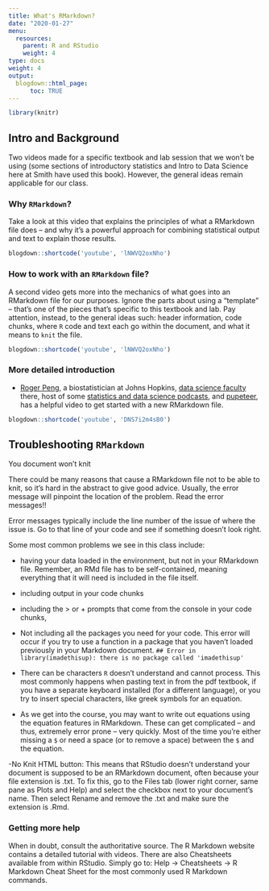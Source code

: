 ```yaml
---
title: What's RMarkdown?
date: "2020-01-27"
menu:
  resources:
    parent: R and RStudio
    weight: 4
type: docs
weight: 4
output:
  blogdown::html_page:
      toc: TRUE
---
```


```r
library(knitr)
```


## Intro and Background

Two videos made for a specific textbook and lab session that we won't be using (some sections of introductory statistics and Intro to Data Science here at Smith have used this book). However, the general ideas remain applicable for our class.

### Why `RMarkdown`?

Take a look at this video that explains the principles of what a RMarkdown file does -- and why it's a powerful approach for combining statistical output and text to explain those results.

```r
blogdown::shortcode('youtube', 'lNWVQ2oxNho')
```

### How to work with an `RMarkdown` file?

A second video gets more into the mechanics of what goes into an RMarkdown file for our purposes. Ignore the parts about using a "template" -- that's one of the pieces that's specific to this textbook and lab.  Pay attention, instead, to the general ideas such: header information, code chunks, where `R` code and text each go within the document, and what it means to `knit` the file.

```r
blogdown::shortcode('youtube', 'lNWVQ2oxNho')
```

### More detailed introduction

- [Roger Peng](http://www.biostat.jhsph.edu/~rpeng/), a biostatistician at Johns Hopkins, [data science faculty](https://www.coursera.org/specializations/jhu-data-science) there, host of some [statistics and data science podcasts](http://nssdeviations.com/), and [pupeteer](https://www.youtube.com/watch?v=i58Aul5ZB-E&feature=youtu.be), has a helpful video to get started with a new RMarkdown file.

```r
blogdown::shortcode('youtube', 'DNS7i2m4sB0')
```

## Troubleshooting `RMarkdown`

You document won’t knit

There could be many reasons that cause a RMarkdown file not to be able to knit, so it's hard in the abstract to give good advice. Usually, the error message will pinpoint the location of the problem. Read the error messages!!

Error messages typically include the line number of the issue of where the issue is. Go to that line of your code and see if something doesn't look right.

Some most common problems we see in this class include:

- having your data loaded in the environment, but not in your RMarkdown file. Remember, an RMd file has to be self-contained, meaning everything that it will need is included in the file itself. 

- including output in your code chunks

- including the > or + prompts that come from the console in your code chunks,

- Not including all the packages you need for your code. This error will occur if you try to use a function in a package that you haven’t loaded previously in your Markdown document. `## Error in library(imadethisup): there is no package called 'imadethisup'`

- There can be characters `R` doesn't understand and cannot process. This most commonly happens when pasting text in from the pdf textbook, if you have a separate keyboard installed (for a different language), or you try to insert special characters, like greek symbols for an equation.

- As we get into the course, you may want to write out equations using the equation features in RMarkdown. These can get complicated -- and thus, extremely error prone -- very quickly. Most of the time you're either missing a `$` or need a space (or to remove a space) between the `$` and the equation.

-No Knit HTML button: This means that RStudio doesn’t understand your document is supposed to be an RMarkdown document, often because your file extension is .txt. To fix this, go to the Files tab (lower right corner, same pane as Plots and Help) and select the checkbox next to your document’s name. Then select Rename and remove the .txt and make sure the extension is .Rmd. 

### Getting more help
When in doubt, consult the authoritative source. The R Markdown website contains a detailed tutorial with videos. There are also Cheatsheets available from within RStudio. Simply go to: Help -> Cheatsheets -> R Markdown Cheat Sheet for the most commonly used R Markdown commands.
